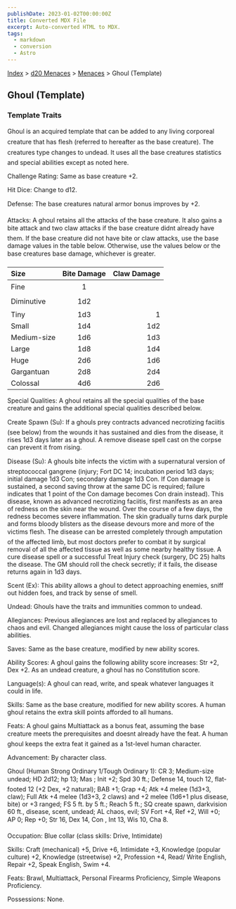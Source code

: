 ```yaml
---
publishDate: 2023-01-02T00:00:00Z
title: Converted MDX File
excerpt: Auto-converted HTML to MDX.
tags:
  - markdown
  - conversion
  - Astro
---
```






[Index](-index) > [d20 Menaces](menaces-d20-index) > [Menaces](menaces-d20-menaces-index) > Ghoul (Template)




## Ghoul (Template)


### Template Traits


Ghoul is an acquired template that can be added to any living corporeal creature that has flesh (referred to hereafter as the base creature). The creatures type changes to undead. It uses all the base creatures statistics and special abilities except as noted here.


Challenge Rating: Same as base creature +2.


Hit Dice: Change to d12.


Defense: The base creatures natural armor bonus improves by +2.


Attacks: A ghoul retains all the attacks of the base creature. It also gains a bite attack and two claw attacks if the base creature didnt already have them. If the base creature did not have bite or claw attacks, use the base damage values in the table below. Otherwise, use the values below or the base creatures base damage, whichever is greater.


| Size | Bite Damage | Claw Damage |
| :------ | :-------------: | -------------: |
| Fine | 1 |  |
| Diminutive | 1d2 |  |
| Tiny | 1d3 | 1 |
| Small | 1d4 | 1d2 |
| Medium-size | 1d6 | 1d3 |
| Large | 1d8 | 1d4 |
| Huge | 2d6 | 1d6 |
| Gargantuan | 2d8 | 2d4 |
| Colossal | 4d6 | 2d6 |



Special Qualities: A ghoul retains all the special qualities of the base creature and gains the additional special qualities described below.


Create Spawn (Su): If a ghouls prey contracts advanced necrotizing faciitis (see below) from the wounds it has sustained and dies from the disease, it rises 1d3 days later as a ghoul. A remove disease spell cast on the corpse can prevent it from rising.


Disease (Su): A ghouls bite infects the victim with a supernatural version of streptococcal gangrene (injury; Fort DC 14; incubation period 1d3 days; initial damage 1d3 Con; secondary damage 1d3 Con. If Con damage is sustained, a second saving throw at the same DC is required; failure indicates that 1 point of the Con damage becomes Con drain instead). This disease, known as advanced necrotizing faciitis, first manifests as an area of redness on the skin near the wound. Over the course of a few days, the redness becomes severe inflammation. The skin gradually turns dark purple and forms bloody blisters as the disease devours more and more of the victims flesh. The disease can be arrested completely through amputation of the affected limb, but most doctors prefer to combat it by surgical removal of all the affected tissue as well as some nearby healthy tissue. A cure disease spell or a successful Treat Injury check (surgery, DC 25) halts the disease. The GM should roll the check secretly; if it fails, the disease returns again in 1d3 days.


Scent (Ex): This ability allows a ghoul to detect approaching enemies, sniff out hidden foes, and track by sense of smell.


Undead: Ghouls have the traits and immunities common to undead.


Allegiances: Previous allegiances are lost and replaced by allegiances to chaos and evil. Changed allegiances might cause the loss of particular class abilities.


Saves: Same as the base creature, modified by new ability scores.


Ability Scores: A ghoul gains the following ability score increases: Str +2, Dex +2. As an undead creature, a ghoul has no Constitution score.


Language(s): A ghoul can read, write, and speak whatever languages it could in life.


Skills: Same as the base creature, modified for new ability scores. A human ghoul retains the extra skill points afforded to all humans.


Feats: A ghoul gains Multiattack as a bonus feat, assuming the base creature meets the prerequisites and doesnt already have the feat. A human ghoul keeps the extra feat it gained as a 1st-level human character.


Advancement: By character class.


Ghoul (Human Strong Ordinary 1/Tough Ordinary 1): CR 3; Medium-size undead; HD 2d12; hp 13; Mas ; Init +2; Spd 30 ft.; Defense 14, touch 12, flat-footed 12 (+2 Dex, +2 natural); BAB +1; Grap +4; Atk +4 melee (1d3+3, claw); Full Atk +4 melee (1d3+3, 2 claws) and +2 melee (1d6+1 plus disease, bite) or +3 ranged; FS 5 ft. by 5 ft.; Reach 5 ft.; SQ create spawn, darkvision 60 ft., disease, scent, undead; AL chaos, evil; SV Fort +4, Ref +2, Will +0; AP 0; Rep +0; Str 16, Dex 14, Con , Int 13, Wis 10, Cha 8.


Occupation: Blue collar (class skills: Drive, Intimidate)


Skills: Craft (mechanical) +5, Drive +6, Intimidate +3, Knowledge (popular culture) +2, Knowledge (streetwise) +2, Profession +4, Read/ Write English, Repair +2, Speak English, Swim +4.


Feats: Brawl, Multiattack, Personal Firearms Proficiency, Simple Weapons Proficiency.


Possessions: None.



